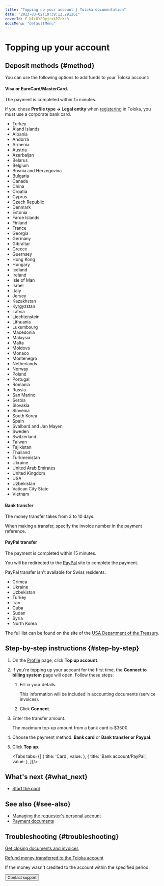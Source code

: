 ```yaml
---
title: "Topping up your account | Toloka documentation"
date: "2023-03-02T19:39:12.291261"
coverId: F_bIcOYF9yjrxkPZrXc3
docsMenu: "defaultMenu"
---
```



# Topping up your account

## Deposit methods {#method}

You can use the following options to add funds to your Toloka account:

#### Visa or EuroCard/MasterCard.

The payment is completed within 15 minutes.

If you chose **Profile type → Legal entity** when [registering](/docs/guide/access) in Toloka, you must use a corporate bank card.

<Cut title="List of countries where bank card transfers are available">

- Turkey
- Åland Islands
- Albania
- Andorra
- Armenia
- Austria
- Azerbaijan
- Belarus
- Belgium
- Bosnia and Herzegovina
- Bulgaria
- Canada
- China
- Croatia
- Cyprus
- Czech Republic
- Denmark
- Estonia
- Faroe Islands
- Finland
- France
- Georgia
- Germany
- Gibraltar
- Greece
- Guernsey
- Hong Kong
- Hungary
- Iceland
- Ireland
- Isle of Man
- Israel
- Italy
- Jersey
- Kazakhstan
- Kyrgyzstan
- Latvia
- Liechtenstein
- Lithuania
- Luxembourg
- Macedonia
- Malaysia
- Malta
- Moldova
- Monaco
- Montenegro
- Netherlands
- Norway
- Poland
- Portugal
- Romania
- Russia
- San Marino
- Serbia
- Slovakia
- Slovenia
- South Korea
- Spain
- Svalbard and Jan Mayen
- Sweden
- Switzerland
- Taiwan
- Tajikistan
- Thailand
- Turkmenistan
- Ukraine
- United Arab Emirates
- United Kingdom
- USA
- Uzbekistan
- Vatican City State
- Vietnam

</Cut>

#### Bank transfer

The money transfer takes from 3 to 10 days.

When making a transfer, specify the invoice number in the payment reference.

#### PayPal transfer

The payment is completed within 15 minutes.

You will be redirected to the [PayPal](https://www.paypal.com/home) site to complete the payment.

<Note mode="restriction" title="Restriction">

PayPal transfer isn't available for Swiss residents.

</Note>

<Cut title="Regions where PayPal transfer is not allowed">

- Crimea
- Ukraine
- Uzbekistan
- Turkey
- Iran
- Cuba
- Sudan
- Syria
- North Korea

The full list can be found on the site of the [USA Department of the Treasury](https://www.treasury.gov/resource-center/sanctions/Programs/Pages/Programs.aspx).

</Cut>

## Step-by-step instructions {#step-by-step}

1. On the [Profile](https://platform.toloka.ai/requester/profile) page, click **Top up account**.

1. If you're topping up your account for the first time, the **Connect to billing system** page will open. Follow these steps:

    1. Fill in your details.

        <Note mode="note" title="Note">

        This information will be included in accounting documents (service invoices).

        </Note>

    1. Click **Connect**.

1. Enter the transfer amount.

    The maximum top-up amount from a bank card is $3500.

1. Choose the payment method: **Bank card** or **Bank transfer or Paypal**.

1. Click **Top up**.

    <Tabs tabs={[
      { title: 'Сard', value: <RefillList1/> },
      { title: 'Bank account/PayPal', value: <RefillList2/> },
    ]}/>

## What's next {#what_next}

- [Start the pool](/docs/guide/pool-run-and-stop)

## See also {#see-also}

- [Managing the requester's personal account](/docs/guide/budget)
- [Payment documents](/docs/guide/documents?form-source=guide-refill)

## Troubleshooting {#troubleshooting}

[Get closing documents and invoices](/docs/guide/troubleshooting/support?form-source=guide-refill)

[Refund money transferred to the Toloka account](/docs/guide/troubleshooting/support?form-source=guide-refill)

If the money wasn't credited to the account within the specified period:

<Button themeColor="light" view="default" size="l" type="link" url="/docs/guide/troubleshooting/support?form-source=guide-refill">Contact support</Button>
